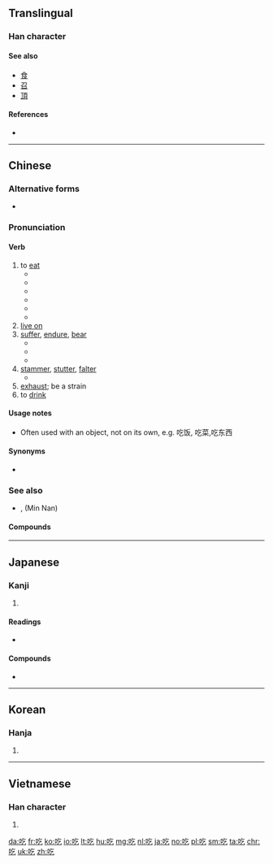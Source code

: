 {{also|喫}}
==Translingual==

===Han character===
{{Han char|rn=30|rad=口|as=03|sn=6|four=68017|canj=RON|ids=⿰口乞}}

====See also====
* [[食]]
* [[召]]
* [[頂]]

====References====
* {{Han ref|kx=0174.170|dkj=03280|dj=0387.100|hdz=10579.050|uh=5403|ud=21507|bh=A659|bd=42585}}

----

==Chinese==
{{zh-forms}}
{{stroke order}}

===Alternative forms===
* {{zh-l|喫}}

===Pronunciation===
{{zh-pron
|m=chī
|c=hek3
|w=4qiq
|mc=y
|ma=y
|cat=v,a
}}

====Verb====
{{zh-verb}}

# to [[eat]]
#* {{zh-usex|耶和華 說，誰 告訴 你 赤身露體 呢？莫非 你 吃 了 我 吩咐 你 不可 吃 的 那 樹 上 的 果子{zi} 嗎？|And he (Yehova) said, Who told thee that thou wast naked? Hast thou eaten of the tree, whereof I commanded thee that thou shouldest not eat?}}
#* {{zh-usex|他 很 喜歡 吃飯。|He loves to '''eat'''.}}
#* {{zh-usex|你 吃飯 了 嗎？|Have you eaten? (also a greeting)}}
#* {{zh-usex|你 吃 過 飯 嗎？|Have you eaten? (also a greeting)}}
#* {{zh-usex|你 吃飯 了 沒有？|Have you eaten? (also a greeting)}}
#* {{zh-usex|儂 飯 吃 過 了 𠲎？|Have you eaten? (also a greeting)|SH}}
# [[live on]]
# [[suffer]], [[endure]], [[bear]]
#* {{zh-l|吃苦|to endure hardship}}
#* {{zh-l|吃虧|to suffer losses, to be at a disadvantage}}
#* {{zh-usex|他 胸口 '''吃''' 了 一 槍。|He '''took''' a bullet in the chest.}}
# [[stammer]], [[stutter]], [[falter]]
#* {{zh-l|口吃|to stammer, to stutter}}
# [[exhaust]]; be a strain
# to [[drink]]

====Usage notes====
* Often used with an object, not on its own, e.g. 吃饭, 吃菜,吃东西
 
====Synonyms====
* {{zh-l|食}} {{qualifier|literary, dialectal, Cantonese}}

===See also===
* {{zh-l|唅}}, {{zh-l|含}} (Min Nan)

====Compounds====
{{der3
| {{zh-l|吃白飯}}
| {{zh-l|吃白眼}}
| {{zh-l|吃敗仗}}
| {{zh-l|吃飽}}
| {{zh-l|吃飽了撐的}}
| {{zh-l|吃閉門羹}}
| {{zh-l|吃不到}}
| {{zh-l|吃不得}}
| {{zh-l|吃不動}}
| {{zh-l|吃不慣}}
| {{zh-l|吃不好}}
| {{zh-l|吃不開}}
| {{zh-l|吃不來}}
| {{zh-l|吃不了，兜著走}}
| {{zh-l|吃不了}}
| {{zh-l|吃不起}}
| {{zh-l|吃不上}}
| {{zh-l|吃不透}}
| {{zh-l|吃不下}}
| {{zh-l|吃不消|tr=chībuxiāo}}
| {{zh-l|吃不住}}
| {{zh-l|吃不准}} {{attention|zh|吃不準?}}
| {{zh-l|吃茶}}
| {{zh-l|吃吃喝喝}}
| {{zh-l|吃醋|tr=chīcù}}
| {{zh-l|吃大鍋飯}}
| {{zh-l|吃刀}}
| {{zh-l|吃得開}}
| {{zh-l|吃得苦中苦，方為人上人}}
| {{zh-l|吃得來}}
| {{zh-l|吃得了}}
| {{zh-l|吃得下}}
| {{zh-l|吃得消}}
| {{zh-l|吃得住}}
| {{zh-l|吃掉}}
| {{zh-l|吃定心丸}}
| {{zh-l|吃豆腐|tr=chī dòufu}}
| {{zh-l|吃獨食}}, {{zh-l|吃獨食兒}}
| {{zh-l|吃兒}}
| {{zh-l|吃耳光}}
| {{zh-l|吃飯|tr=chīfàn}}
| {{zh-l|吃乾醋}}
| {{zh-l|吃乾飯}}
| {{zh-l|吃功夫}}
| {{zh-l|吃官司}}
| {{zh-l|吃管子}}
| {{zh-l|吃慣}}
| {{zh-l|吃好}}
| {{zh-l|吃喝兒}}
| {{zh-l|吃喝嫖賭}}
| {{zh-l|吃喝玩樂|tr=chīhēwánlè}}
| {{zh-l|吃黑棗兒}}
| {{zh-l|吃後悔藥}}, {{zh-l|吃後悔藥兒}}
| {{zh-l|吃花酒}}
| {{zh-l|吃皇糧}}
| {{zh-l|吃回扣}}
| {{zh-l|吃回頭草}}
| {{zh-l|吃葷}}
| {{zh-l|吃貨}}
| {{zh-l|吃緊}}
| {{zh-l|吃勁}}, {{zh-l|吃勁兒}}
| {{zh-l|吃驚|tr=chījīng}}
| {{zh-l|吃酒}}
| {{zh-l|吃開口飯}}
| {{zh-l|吃糠咽菜}}
| {{zh-l|吃客}}
| {{zh-l|吃空額}}
| {{zh-l|吃苦|tr=chīkǔ}}
| {{zh-l|吃苦頭}}
| {{zh-l|吃虧|tr=chīkuī}}
| {{zh-l|吃勞保}}
| {{zh-l|吃老本}}, {{zh-l|吃老本兒}}
| {{zh-l|吃纍}}
| {{zh-l|吃裏爬外}}
| {{zh-l|吃力|tr=chīlì}}
| {{zh-l|吃零食}}
| {{zh-l|吃零嘴}}
| {{zh-l|吃碼頭}}
| {{zh-l|吃悶虧}}
| {{zh-l|吃膩}}
| {{zh-l|吃偏飯}}
| {{zh-l|吃槍藥}}
| {{zh-l|吃槍子}}, {{zh-l|吃槍子兒}}
| {{zh-l|吃青}}
| {{zh-l|吃青春飯}}
| {{zh-l|吃請}}
| {{zh-l|吃人家的嘴軟，拿人家的手短}}
| {{zh-l|吃軟不吃硬}}
| {{zh-l|吃軟飯}}
| {{zh-l|吃傷}}
| {{zh-l|吃商品糧}}
| {{zh-l|吃食}}, {{zh-l|吃食兒}}
| {{zh-l|吃食堂}}
| {{zh-l|吃水}}
| {{zh-l|吃水不忘掘井人}}
| {{zh-l|吃素}}
| {{zh-l|吃透}}
| {{zh-l|吃席}}
| {{zh-l|吃喜酒}}
| {{zh-l|吃閒飯}}
| {{zh-l|吃現成飯}}
| {{zh-l|吃相}}
| {{zh-l|吃香|tr=chīxiāng}}
| {{zh-l|吃小虧，占大便宜}}
| {{zh-l|吃小灶}}
| {{zh-l|吃心}}
| {{zh-l|吃鴨蛋}}
| {{zh-l|吃啞巴虧}}
| {{zh-l|吃一驚|tr=chī yī jīng}}
| {{zh-l|吃一塹，長一智}}
| {{zh-l|吃贓}}
| {{zh-l|吃齋}}
| {{zh-l|吃著碗裏，望著鍋裏}}
| {{zh-l|吃重}}
| {{zh-l|吃主}}, {{zh-l|吃主兒}}
| {{zh-l|吃住}}
| {{zh-l|吃准}} {{attention|zh|吃準?}}
| {{zh-l|吃租}}
| {{zh-l|吃嘴}}
| {{zh-l|吃罪}}
| {{zh-l|街頭小吃|tr=jiētóu xiǎochī||street food}}
}}

{{zh-cat|Beginning}}

----

==Japanese==

===Kanji===
{{ja-kanji|grade=|rs=口03}}

# {{defn|lang=ja|sort=口03}}

====Readings====
* {{ja-readings|on=[[きつ]] (kitsu), [[こち]] (kochi)|kun=[[どもる]] (domoru)}}

====Compounds====
* {{ja-r|吃逆|しゃっくり}}

----

==Korean==

===Hanja===
{{ko-hanja|hangeul=흘|rv=heul|mr=hŭl}}

# {{defn|lang=ko|sort=口03}}

----

==Vietnamese==

===Han character===
{{vi-hantu|[[cật]], [[khật]], [[hấc]], [[hất]], [[hớt]], [[ngát]], [[ngặt]], [[ngật]], [[ực]]|rs=口03}}

# {{defn|lang=vi|sort=口03}}

[[da:吃]]
[[fr:吃]]
[[ko:吃]]
[[io:吃]]
[[lt:吃]]
[[hu:吃]]
[[mg:吃]]
[[nl:吃]]
[[ja:吃]]
[[no:吃]]
[[pl:吃]]
[[sm:吃]]
[[ta:吃]]
[[chr:吃]]
[[uk:吃]]
[[zh:吃]]